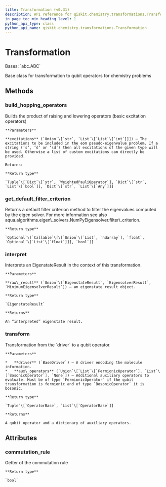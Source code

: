 ```yaml
---
title: Transformation (v0.31)
description: API reference for qiskit.chemistry.transformations.Transformation in qiskit v0.31
in_page_toc_min_heading_level: 1
python_api_type: class
python_api_name: qiskit.chemistry.transformations.Transformation
---
```


# Transformation

<Class id="qiskit.chemistry.transformations.Transformation" isDedicatedPage={true} github="https://github.com/qiskit-community/qiskit-aqua/tree/stable/0.9/qiskit/chemistry/transformations/transformation.py" signature="Transformation" modifiers="class">
  Bases: `abc.ABC`

  Base class for transformation to qubit operators for chemistry problems

  ## Methods

  <span id="qiskit-chemistry-transformations-transformation-build-hopping-operators" />

  ### build\_hopping\_operators

  <Function id="qiskit.chemistry.transformations.Transformation.build_hopping_operators" signature="Transformation.build_hopping_operators(excitations='sd')" modifiers="abstract">
    Builds the product of raising and lowering operators (basic excitation operators)

    **Parameters**

    **excitations** (`Union`\[`str`, `List`\[`List`\[`int`]]]) – The excitations to be included in the eom pseudo-eigenvalue problem. If a string (‘s’, ‘d’ or ‘sd’) then all excitations of the given type will be used. Otherwise a list of custom excitations can directly be provided.

    Returns:

    **Return type**

    `Tuple`\[`Dict`\[`str`, `WeightedPauliOperator`], `Dict`\[`str`, `List`\[`bool`]], `Dict`\[`str`, `List`\[`Any`]]]
  </Function>

  <span id="qiskit-chemistry-transformations-transformation-get-default-filter-criterion" />

  ### get\_default\_filter\_criterion

  <Function id="qiskit.chemistry.transformations.Transformation.get_default_filter_criterion" signature="Transformation.get_default_filter_criterion()">
    Returns a default filter criterion method to filter the eigenvalues computed by the eigen solver. For more information see also aqua.algorithms.eigen\_solvers.NumPyEigensolver.filter\_criterion.

    **Return type**

    `Optional`\[`Callable`\[\[`Union`\[`List`, `ndarray`], `float`, `Optional`\[`List`\[`float`]]], `bool`]]
  </Function>

  <span id="qiskit-chemistry-transformations-transformation-interpret" />

  ### interpret

  <Function id="qiskit.chemistry.transformations.Transformation.interpret" signature="Transformation.interpret(raw_result)" modifiers="abstract">
    Interprets an EigenstateResult in the context of this transformation.

    **Parameters**

    **raw\_result** (`Union`\[`EigenstateResult`, `EigensolverResult`, `MinimumEigensolverResult`]) – an eigenstate result object.

    **Return type**

    `EigenstateResult`

    **Returns**

    An “interpreted” eigenstate result.
  </Function>

  <span id="qiskit-chemistry-transformations-transformation-transform" />

  ### transform

  <Function id="qiskit.chemistry.transformations.Transformation.transform" signature="Transformation.transform(driver, aux_operators=None)" modifiers="abstract">
    Transformation from the `driver` to a qubit operator.

    **Parameters**

    *   **driver** (`BaseDriver`) – A driver encoding the molecule information.
    *   **aux\_operators** (`Union`\[`List`\[`FermionicOperator`], `List`\[`BosonicOperator`], `None`]) – Additional auxiliary operators to evaluate. Must be of type `FermionicOperator` if the qubit transformation is fermionic and of type `BosonicOperator` it is bosonic.

    **Return type**

    `Tuple`\[`OperatorBase`, `List`\[`OperatorBase`]]

    **Returns**

    A qubit operator and a dictionary of auxiliary operators.
  </Function>

  ## Attributes

  ### commutation\_rule

  <Attribute id="qiskit.chemistry.transformations.Transformation.commutation_rule">
    Getter of the commutation rule

    **Return type**

    `bool`
  </Attribute>
</Class>

